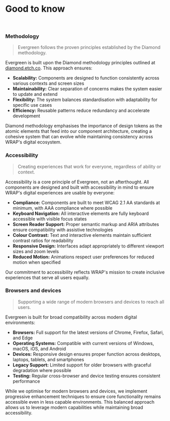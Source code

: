 
<Meta title="Good to know" />

# Good to know
<br/>

### Methodology

> Evergreen follows the proven principles established by the Diamond methodology.

Evergreen is built upon the Diamond methodology principles outlined at [diamond.etch.co](https://diamond.etch.co/). This approach ensures:

- **Scalability:** Components are designed to function consistently across various contexts and screen sizes
- **Maintainability:** Clear separation of concerns makes the system easier to update and extend
- **Flexibility:** The system balances standardisation with adaptability for specific use cases
- **Efficiency:** Reusable patterns reduce redundancy and accelerate development

Diamond methodology emphasises the importance of design tokens as the atomic elements that feed into our component architecture, creating a cohesive system that can evolve while maintaining consistency across WRAP's digital ecosystem.

### Accessibility

> Creating experiences that work for everyone, regardless of ability or context.

Accessibility is a core principle of Evergreen, not an afterthought. All components are designed and built with accessibility in mind to ensure WRAP's digital experiences are usable by everyone:

- **Compliance:** Components are built to meet WCAG 2.1 AA standards at minimum, with AAA compliance where possible
- **Keyboard Navigation:** All interactive elements are fully keyboard accessible with visible focus states
- **Screen Reader Support:** Proper semantic markup and ARIA attributes ensure compatibility with assistive technologies
- **Colour Contrast:** Text and interactive elements maintain sufficient contrast ratios for readability
- **Responsive Design:** Interfaces adapt appropriately to different viewport sizes and zoom levels
- **Reduced Motion:** Animations respect user preferences for reduced motion when specified

Our commitment to accessibility reflects WRAP's mission to create inclusive experiences that serve all users equally.

### Browsers and devices

> Supporting a wide range of modern browsers and devices to reach all users.

Evergreen is built for broad compatibility across modern digital environments:

- **Browsers:** Full support for the latest versions of Chrome, Firefox, Safari, and Edge
- **Operating Systems:** Compatible with current versions of Windows, macOS, iOS, and Android
- **Devices:** Responsive design ensures proper function across desktops, laptops, tablets, and smartphones
- **Legacy Support:** Limited support for older browsers with graceful degradation where possible
- **Testing:** Regular cross-browser and device testing ensures consistent performance

While we optimise for modern browsers and devices, we implement progressive enhancement techniques to ensure core functionality remains accessible even in less capable environments. This balanced approach allows us to leverage modern capabilities while maintaining broad accessibility.
